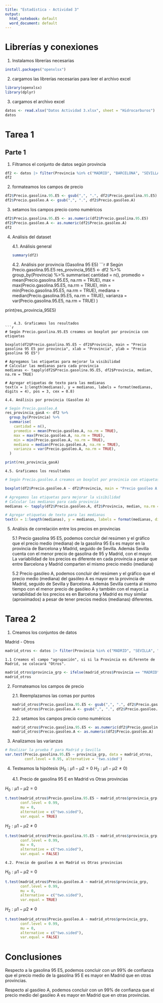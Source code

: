 ```yaml
---
title: "Estadística - Actividad 3"
output:
  html_notebook: default
  word_document: default
---
```


# Librerías y conexiones

1. Instalamos librerías necesarias

```r
install.packages("openxlsx")
```


2. cargamos las librerías necesarias para leer el archivo excel
```r
library(openxlsx)
library(dplyr)
```
3. cargamos el archivo excel
```r
datos <- read.xlsx("Datos Actividad 3.xlsx", sheet = "Hidrocarburos")
datos
```
# Tarea 1

## Parte 1

1. Filtramos el conjunto de datos según provincia
```r
df2 <- datos |> filter(Provincia %in% c("MADRID", "BARCELONA", "SEVILLA"))
df2
```
2. formateamos los campos de precio
```r
df2$Precio.gasolina.95.E5 <- gsub(",", ".", df2$Precio.gasolina.95.E5)
df2$Precio.gasóleo.A <- gsub(",", ".", df2$Precio.gasóleo.A)
```

3. setamos los campos precio como numéricos
```r
df2$Precio.gasolina.95.E5 <- as.numeric(df2$Precio.gasolina.95.E5)
df2$Precio.gasóleo.A <- as.numeric(df2$Precio.gasóleo.A)
df2
```

4. Análisis del dataset

    4.1. Análisis general
```r
summary(df2)
```

    4.2. Análisis por provincia (Gasolina 95 E5)
```r
# Según Precio.gasolina.95.E5
res_provincia_95E5 <- df2 %>%
  group_by(Provincia) %>%
  summarise(
    cantidad = n(),
    promedio = mean(Precio.gasolina.95.E5, na.rm = TRUE),
    max = max(Precio.gasolina.95.E5, na.rm = TRUE),
    min = min(Precio.gasolina.95.E5, na.rm = TRUE),
    mediana = median(Precio.gasolina.95.E5, na.rm = TRUE),
    varianza = var(Precio.gasolina.95.E5, na.rm = TRUE)
  )

print(res_provincia_95E5)
```
    
    4.3. Graficamos los resultados
```r
# Según Precio.gasolina.95.E5 creamos un boxplot por provincia con etiquetas

boxplot(df2$Precio.gasolina.95.E5 ~ df2$Provincia, main = "Precio gasolina 95 E5 por provincia", xlab = "Provincia", ylab = "Precio gasolina 95 E5")

# Agregamos las etiquetas para mejorar la visibilidad
# Calcular las medianas para cada provincia
medianas <- tapply(df2$Precio.gasolina.95.E5, df2$Provincia, median, na.rm = TRUE)

# Agregar etiquetas de texto para las medianas
text(x = 1:length(medianas), y = medianas, labels = format(medianas, digits = 4), pos = 3, cex = 0.8)

```

    4.4. Análisis por provincia (Gasóleo A)
```r
# Según Precio.gasóleo.A
res_provincia_gasA <- df2 %>%
  group_by(Provincia) %>%
  summarise(
    cantidad = n(),
    promedio = mean(Precio.gasóleo.A, na.rm = TRUE),
    max = max(Precio.gasóleo.A, na.rm = TRUE),
    min = min(Precio.gasóleo.A, na.rm = TRUE),
    mediana = median(Precio.gasóleo.A, na.rm = TRUE),
    varianza = var(Precio.gasóleo.A, na.rm = TRUE),
  )

print(res_provincia_gasA)
```

    4.5. Graficamos los resultados
```r
# Según Precio.gasóleo.A creamos un boxplot por provincia con etiquetas

boxplot(df2$Precio.gasóleo.A ~ df2$Provincia, main = "Precio gasóleo A por provincia", xlab = "Provincia", ylab = "Precio gasóleo A")

# Agregamos las etiquetas para mejorar la visibilidad
# Calcular las medianas para cada provincia
medianas <- tapply(df2$Precio.gasóleo.A, df2$Provincia, median, na.rm = TRUE)

# Agregar etiquetas de texto para las medianas
text(x = 1:length(medianas), y = medianas, labels = format(medianas, digits = 4), pos = 3, cex = 0.8)

```
5. Análisis de correlación entre los precios en provincias

    5.1 Precio gasolina 95 E5, podemos concluir del resúmen y el gráfico que el precio medio (mediana) de la gasolina 95 Es es mayor en la provincia de Barcelona y Madrid, seguido de Sevilla. Además Sevilla cuenta con el menor precio de gasolina de 95 y Madrid, con el mayor. La variabilidad de los precios es diferente en cada provincia a pesar que entre Barcelona y Madrid comparten el mismo precio medio (mediana)

    5.2 Precio gasóleo A, podemos concluir del resúmen y el gráfico que el precio medio (mediana) del gasóleo A es mayor en la provincia de Madrid, seguido de Sevilla y Barcelona. Además Sevilla cuenta al mismo tiempo con el menor precio de gasóleo A y también con el mayor.La variabilidad de los precios es en Barcelona y Madrid es muy similar (aproximados) a pesar de tener precios medios (medianas) diferentes.

# Tarea 2

1. Creamos los conjuntos de datos

Madrid - Otros
```r
madrid_otros <- datos |> filter(Provincia %in% c("MADRID", "SEVILLA", "BARCELONA", "VALENCIA"))
```

    1.1 Creamos el campo "agrupación", si si la Provincia es diferente de Madrid, se colocará "Otros".
```r
madrid_otros$provincia_grp <- ifelse(madrid_otros$Provincia == "MADRID", "MADRID", "OTROS")
madrid_otros
```
2. Formateamos los campos de precio

    2.1. Reemplazamos las comas por puntos
```r
madrid_otros$Precio.gasolina.95.E5 <- gsub(",", ".", df2$Precio.gasolina.95.E5)
madrid_otros$Precio.gasóleo.A <- gsub(",", ".", df2$Precio.gasóleo.A)
```

    2.2. setamos los campos precio como numéricos
```r
madrid_otros$Precio.gasolina.95.E5 <- as.numeric(df2$Precio.gasolina.95.E5)
madrid_otros$Precio.gasóleo.A <- as.numeric(df2$Precio.gasóleo.A)
```
3. Analizamos las varianzas
```r
# Realizar la prueba F para Madrid y Sevilla
var.test(Precio.gasolina.95.E5 ~ provincia_grp, data = madrid_otros,
         conf.level = 0.95, alternative = 'two.sided')
```
4. Testeamos la hipótesis ($H_0:μ1-μ2=0$ $H_2:μ1-μ2≠0$)

    4.1. Precio de gasolina 95 E en Madrid vs Otras provincias

$H_0:μ1-μ2=0$
```r
t.test(madrid_otros$Precio.gasolina.95.E5 ~ madrid_otros$provincia_grp,
       conf.level = 0.99,
       mu = 0,
       alternative = c("two.sided"),
       var.equal = TRUE)
```
$H_2:μ1-μ2≠0$
```r
t.test(madrid_otros$Precio.gasolina.95.E5 ~ madrid_otros$provincia_grp,
       conf.level = 0.99,
       mu = 0,
       alternative = c("two.sided"),
       var.equal = FALSE)
```

    4.2. Precio de gasóleo A en Madrid vs Otras provincias

$H_0:μ1-μ2=0$
```r
t.test(madrid_otros$Precio.gasóleo.A ~ madrid_otros$provincia_grp,
       conf.level = 0.99,
       mu = 0,
       alternative = c("two.sided"),
       var.equal = TRUE)
```
$H_2:μ1-μ2≠0$
```r
t.test(madrid_otros$Precio.gasóleo.A ~ madrid_otros$provincia_grp,
       conf.level = 0.99,
       mu = 0,
       alternative = c("two.sided"),
       var.equal = FALSE)
```
# Conclusiones

Respecto a la gasolina 95 E5, podemos concluir con un 99% de confianza que el precio medio de la gasolina 95 E es mayor en Madrid que en otras provincias.

Respecto al gasóleo A, podemos concluir con un 99% de confianza que el precio medio del gasóleo A es mayor en Madrid que en otras provincias.

